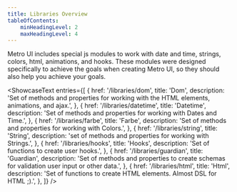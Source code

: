 ```yaml
---
title: Libraries Overview
tableOfContents:
    minHeadingLevel: 2
    maxHeadingLevel: 4
---
```



Metro UI includes special js modules to work with date and time, strings, colors, html, animations, and hooks. 
These modules were designed specifically to achieve the goals when creating Metro UI, so they should also help you achieve your goals.

<ShowcaseText
    entries={[
        {
            href: '/libraries/dom',
            title: 'Dom',
            description: 'Set of methods and properties for working with the HTML elements, animations, and ajax.',
        },
        {
            href: '/libraries/datetime',
            title: 'Datetime',
            description: 'Set of methods and properties for working with Dates and Time.',
        },
        {
            href: '/libraries/farbe',
            title: 'Farbe',
            description: 'Set of methods and properties for working with Colors.',
        },
        {
            href: '/libraries/string',
            title: 'String',
            description: 'set of methods and properties for working with Strings.',
        },
        {
            href: '/libraries/hooks',
            title: 'Hooks',
            description: 'Set of functions to create user hooks.',
        },
        {
            href: '/libraries/guardian',
            title: 'Guardian',
            description: 'Set of methods and properties to create schemas for validation user input or other data.',
        },
        {
            href: '/libraries/html',
            title: 'Html',
            description: 'Set of functions to create HTML elements. Almost DSL for HTML ;).',
        },
    ]}
/>